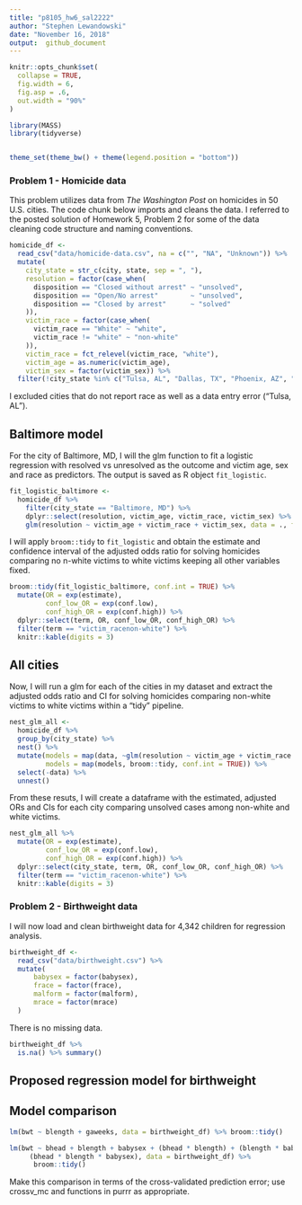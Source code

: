 ```yaml
---
title: "p8105_hw6_sal2222"
author: "Stephen Lewandowski"
date: "November 16, 2018"
output:  github_document
---
```


```r
knitr::opts_chunk$set(
  collapse = TRUE,
  fig.width = 6,
  fig.asp = .6,
  out.width = "90%"
)

library(MASS)
library(tidyverse)


theme_set(theme_bw() + theme(legend.position = "bottom"))
```

### Problem 1 - Homicide data

This problem utilizes data from _The Washington Post_ on homicides in 50 U.S. cities. The code chunk below imports and cleans the data. I referred to the posted solution of Homework 5, Problem 2 for some of the data cleaning code structure and naming conventions.

```r
homicide_df <- 
  read_csv("data/homicide-data.csv", na = c("", "NA", "Unknown")) %>%
  mutate(
    city_state = str_c(city, state, sep = ", "),
    resolution = factor(case_when(
      disposition == "Closed without arrest" ~ "unsolved",
      disposition == "Open/No arrest"        ~ "unsolved",
      disposition == "Closed by arrest"      ~ "solved"
    )),
    victim_race = factor(case_when(
      victim_race == "White" ~ "white",
      victim_race != "white" ~ "non-white"
    )),
    victim_race = fct_relevel(victim_race, "white"),
    victim_age = as.numeric(victim_age),
    victim_sex = factor(victim_sex)) %>% 
  filter(!city_state %in% c("Tulsa, AL", "Dallas, TX", "Phoenix, AZ", "Kansas City, MO")) 
```

I excluded cities that do not report race as well as a data entry error ("Tulsa, AL").

## Baltimore model

For the city of Baltimore, MD, I will the glm function to fit a logistic regression with resolved vs unresolved as the outcome and victim age, sex and race as predictors. The output is saved as R object `fit_logistic`. 

```r

fit_logistic_baltimore <- 
  homicide_df %>% 
    filter(city_state == "Baltimore, MD") %>% 
    dplyr::select(resolution, victim_age, victim_race, victim_sex) %>% 
    glm(resolution ~ victim_age + victim_race + victim_sex, data = ., family = binomial()) 

```

I will apply `broom::tidy` to `fit_logistic` and obtain the estimate and confidence interval of the adjusted odds ratio for solving homicides comparing no n-white victims to white victims keeping all other variables fixed.

```r

broom::tidy(fit_logistic_baltimore, conf.int = TRUE) %>% 
  mutate(OR = exp(estimate),
         conf_low_OR = exp(conf.low),
         conf_high_OR = exp(conf.high)) %>%
  dplyr::select(term, OR, conf_low_OR, conf_high_OR) %>%
  filter(term == "victim_racenon-white") %>% 
  knitr::kable(digits = 3)


```

## All cities

Now, I will run a glm for each of the cities in my dataset and extract the adjusted odds ratio and CI for solving homicides comparing non-white victims to white victims within a “tidy” pipeline.


```r

nest_glm_all <-
  homicide_df %>% 
  group_by(city_state) %>% 
  nest() %>% 
  mutate(models = map(data, ~glm(resolution ~ victim_age + victim_race + victim_sex, data = ., family = binomial())),
         models = map(models, broom::tidy, conf.int = TRUE)) %>% 
  select(-data) %>% 
  unnest()

```

From these resuts, I will create a dataframe with the estimated, adjusted ORs and CIs for each city comparing unsolved cases  among non-white and white victims.

```r
nest_glm_all %>% 
  mutate(OR = exp(estimate),
         conf_low_OR = exp(conf.low),
         conf_high_OR = exp(conf.high)) %>%
  dplyr::select(city_state, term, OR, conf_low_OR, conf_high_OR) %>%
  filter(term == "victim_racenon-white") %>% 
  knitr::kable(digits = 3)
```



### Problem 2 - Birthweight data

I will now load and clean birthweight data for 4,342 children for regression analysis.

```r
birthweight_df <- 
  read_csv("data/birthweight.csv") %>% 
  mutate(
      babysex = factor(babysex),
      frace = factor(frace),
      malform = factor(malform),
      mrace = factor(mrace)
  )
```

There is no missing data.

```r
birthweight_df %>% 
  is.na() %>% summary()

```

## Proposed regression model for birthweight




## Model comparison

```r
lm(bwt ~ blength + gaweeks, data = birthweight_df) %>% broom::tidy()


```


```r

lm(bwt ~ bhead + blength + babysex + (bhead * blength) + (blength * babysex) + (bhead * babysex) +
     (bhead * blength * babysex), data = birthweight_df) %>% 
      broom::tidy()

```



Make this comparison in terms of the cross-validated prediction error; use crossv_mc and functions in purrr as appropriate.
